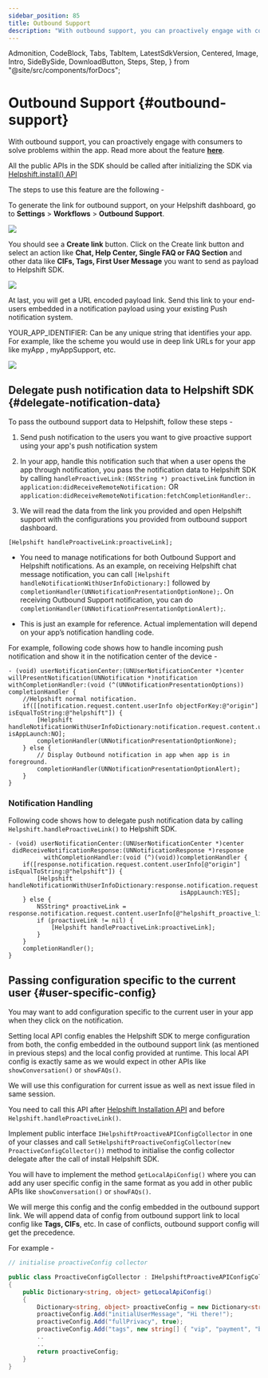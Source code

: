 ```yaml
---
sidebar_position: 85
title: Outbound Support
description: "With outbound support, you can proactively engage with consumers to solve problems within the app. Read more about the feature **[here](https://support.helpshift.com/hc/faq/1163-outbound-support-create-outbound-support-link)**."
---
```


  Admonition,
  CodeBlock,
  Tabs,
  TabItem,
  LatestSdkVersion,
  Centered,
  Image,
  Intro,
  SideBySide,
  DownloadButton,
  Steps,
  Step,
} from "@site/src/components/forDocs";

# Outbound Support {#outbound-support}

<Intro>

With outbound support, you can proactively engage with consumers to solve problems within the app. Read more about the feature **[here](https://support.helpshift.com/hc/faq/1163-outbound-support-create-outbound-support-link)**.

</Intro>

<Admonition type="info" title="Note">

All the public APIs in the SDK should be called after initializing the SDK via [Helpshift.install() API](/sdkx-unity/getting-started-ios#start-using)

</Admonition>

The steps to use this feature are the following -

To generate the link for outbound support, on your Helpshift dashboard, go to **Settings** > **Workflows** > **Outbound Support**.

![](/static/books/helpshiftx/outbound-support.png)

You should see a **Create link** button. Click on the Create link button and select an action like **Chat, Help Center, Single FAQ or FAQ Section** and other data like **CIFs, Tags, First User Message** you want to send as payload to Helpshift SDK.

<Image src="/static/books/helpshiftx/generate-link-box.png" width="full" />

At last, you will get a URL encoded payload link. Send this link to your end-users embedded in a notification payload using your existing Push notification system.

YOUR_APP_IDENTIFIER: Can be any unique string that identifies your app. For example, like the scheme you would use in deep link URLs for your app like myApp , myAppSupport, etc.

<Image src="/static/books/helpshiftx/proactive-link.png" width="full" />

## Delegate push notification data to Helpshift SDK {#delegate-notification-data}

To pass the outbound support data to Helpshift, follow these steps -

1. Send push notification to the users you want to give proactive support using your app's push notification system

2. In your app, handle this notification such that when a user opens the app through notification, you pass the notification data to Helpshift SDK by calling `handleProactiveLink:(NSString *) proactiveLink` function in `application:didReceiveRemoteNotification:` OR `application:didReceiveRemoteNotification:fetchCompletionHandler:`.

3. We will read the data from the link you provided and open Helpshift support with the configurations you provided from outbound support dashboard.

```objc
[Helpshift handleProactiveLink:proactiveLink];
```

<Admonition type="danger" title="Important">

- You need to manage notifications for both Outbound Support and Helpshift notifications. As an example, on receiving Helpshift chat message notification, you can call `[Helpshift handleNotificationWithUserInfoDictionary:]` followed by `completionHandler(UNNotificationPresentationOptionNone);`. On receiving Outbound Support notification, you can do `completionHandler(UNNotificationPresentationOptionAlert);`.

- This is just an example for reference. Actual implementation will depend on your app’s notification handling code.

</Admonition>

For example, following code shows how to handle incoming push notification and show it in the notification center of the device -

```objc
- (void) userNotificationCenter:(UNUserNotificationCenter *)center willPresentNotification(UNNotification *)notification withCompletionHandler:(void (^(UNNotificationPresentationOptions)) completionHandler {
    //Helpshift normal notification.
    if([[notification.request.content.userInfo objectForKey:@"origin"] isEqualToString:@"helpshift"]) {
        [Helpshift handleNotificationWithUserInfoDictionary:notification.request.content.userInfo isAppLaunch:NO];
        completionHandler(UNNotificationPresentationOptionNone);
    } else {
        // Display Outbound notification in app when app is in foreground.
        completionHandler(UNNotificationPresentationOptionAlert);
    }
}
```

### Notification Handling

Following code shows how to delegate push notification data by calling `Helpshift.handleProactiveLink()` to Helpshift SDK.

```objc
- (void) userNotificationCenter:(UNUserNotificationCenter *)center
 didReceiveNotificationResponse:(UNNotificationResponse *)response
          withCompletionHandler:(void (^)(void))completionHandler {
    if([response.notification.request.content.userInfo[@"origin"] isEqualToString:@"helpshift"]) {
        [Helpshift handleNotificationWithUserInfoDictionary:response.notification.request.content.userInfo
                                                isAppLaunch:YES];
    } else {
        NSString* proactiveLink = response.notification.request.content.userInfo[@"helpshift_proactive_link"];
        if (proactiveLink != nil) {
            [Helpshift handleProactiveLink:proactiveLink];
        }
    }
    completionHandler();
}
```

## Passing configuration specific to the current user {#user-specific-config}

You may want to add configuration specific to the current user in your app when they click on the notification.

Setting local API config enables the Helpshift SDK to merge configuration from both, the config embedded in the outbound support link (as mentioned in previous steps) and the local config provided at runtime. This local API config is exactly same as we would expect in other APIs like `showConversation()` or `showFAQs()`.

We will use this configuration for current issue as well as next issue filed in same session.

<Admonition type="info" title="Note">

You need to call this API after [Helpshift Installation API](/sdkx-unity/getting-started-ios#initializing) and before `Helpshift.handleProactiveLink()`.

</Admonition>

Implement public interface `IHelpshiftProactiveAPIConfigCollector` in one of your classes and call `SetHelpshiftProactiveConfigCollector(new ProactiveConfigCollector())` method to initialise the config collector delegate after the call of install Helpshift SDK.

You will have to implement the method `getLocalApiConfig()` where you can add any user specific config in the same format as you add in other public APIs like `showConversation()` or `showFAQs()`.

We will merge this config and the config embedded in the outbound support link. We will append data of config from outbound support link to local config like **Tags, CIFs**, etc. In case of conflicts, outbound support config will get the precedence.

For example -

```csharp
// initialise proactiveConfig collector

public class ProactiveConfigCollector : IHelpshiftProactiveAPIConfigCollector
{
    public Dictionary<string, object> getLocalApiConfig()
    {
        Dictionary<string, object> proactiveConfig = new Dictionary<string, object>();
        proactiveConfig.Add("initialUserMessage", "Hi there!");
        proactiveConfig.Add("fullPrivacy", true);
        proactiveConfig.Add("tags", new string[] { "vip", "payment", "blocked", "renewal" });
        ..
        ..
        return proactiveConfig;
    }
}
```
